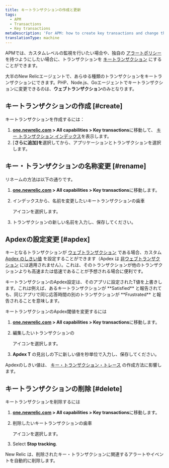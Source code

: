 ```yaml
---
title: キートランザクションの作成と更新
tags:
  - APM
  - Transactions
  - Key transactions
metaDescription: 'For APM: how to create key transactions and change their Apdex settings.'
translationType: machine
---
```


APMでは、カスタムレベルの監視を行いたい場合や、独自の [アラートポリシー](/docs/apm/transactions/key-transactions/view-key-transactions-alert-information) を持つようにしたい場合に、トランザクションを [キートランザクション](/docs/apm/transactions/key-transactions/key-transactions-tracking-important-transactions-or-events) にすることができます。

大半のNew Relicエージェントで、あらゆる種類のトランザクションをキートランザクションにできます。PHP、Node.js、Goエージェントでキートランザクションに変更できるのは、**ウェブトランザクション**のみとなります。

## キートランザクションの作成 [#create]

キートランザクションを作成するには：

1. **[one.newrelic.com](https://one.newrelic.com/all-capabilities) > All capabilities > Key transactions**に移動して、 [キー トランザクション インデックス](/docs/apm/transactions/key-transactions/key-transactions-tracking-important-transactions-or-events#find)を表示します。
2. \[**さらに追加]を**選択してから、アプリケーションとトランザクションを選択します。

## キー・トランザクションの名称変更 [#rename]

リネームの方法は以下の通りです。

1. **[one.newrelic.com](https://one.newrelic.com/all-capabilities) > All capabilities > Key transactions**に移動します。

2. インデックスから、名前を変更したいキートランザクションの歯車

   <Icon name="fe-settings"/>

   アイコンを選択します。

3. トランザクションの新しい名前を入力し、保存してください。

## Apdexの設定変更 [#apdex]

キーとなるトランザクションが [ウェブトランザクション](/docs/using-new-relic/welcome-new-relic/getting-started/glossary#transaction) である場合、カスタム [Apdex のしきい値](/docs/apm/new-relic-apm/apdex/apdex-measuring-user-satisfaction) を設定することができます（Apdex は [非ウェブトランザクション](/docs/using-new-relic/welcome-new-relic/getting-started/glossary#non-web-transaction) には適用されません）。これは、そのトランザクションが他のトランザクションよりも高速または低速であることが予想される場合に便利です。

<Callout variant="important">
  キートランザクションのApdex設定は、そのアプリに設定されたT値を上書きします。これは例えば、あるキートランザクションが **Satisfied** と報告されても、同じアプリで同じ応答時間の別のトランザクションが **Frustrated** と報告されることを意味します。
</Callout>

キートランザクションのApdex閾値を変更するには

1. **[one.newrelic.com](https://one.newrelic.com/all-capabilities) > All capabilities > Key transactions**に移動します。

2. 編集したいトランザクションの

   <Icon name="fe-settings"/>

   アイコンを選択します。

3. **Apdex T** の見出しの下に新しい値を秒単位で入力し、保存してください。

Apdexのしきい値は、 [キー・トランザクション・トレース](/docs/apm/transactions/transaction-traces/configure-transaction-traces#key-txns) の作成方法に影響します。

## キートランザクションの削除 [#delete]

キートランザクションを削除するには

1. **[one.newrelic.com](https://one.newrelic.com/all-capabilities) > All capabilities > Key transactions**に移動します。

2. 削除したいキートランザクションの歯車

   <Icon name="fe-settings"/>

   アイコンを選択します。

3. Select **Stop tracking**.

New Relic は、削除されたキー・トランザクションに関連するアラートやイベントを自動的に削除します。